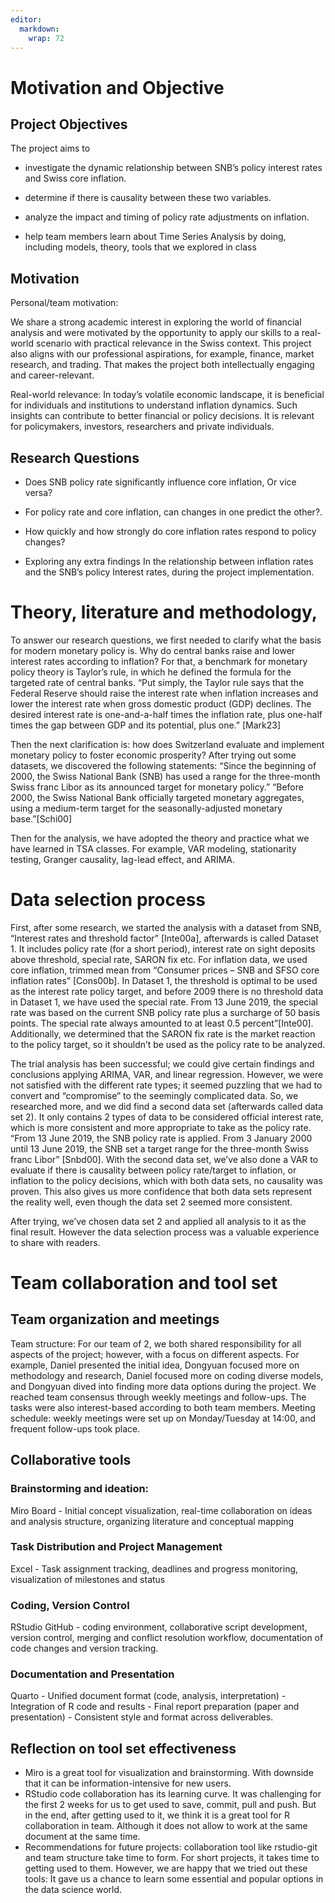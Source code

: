 ```yaml
---
editor: 
  markdown: 
    wrap: 72
---
```


# Motivation and Objective

## Project Objectives

The project aims to

-   investigate the dynamic relationship between SNB’s policy interest
    rates and Swiss core inflation.

-   determine if there is causality between these two variables.

-   analyze the impact and timing of policy rate adjustments on
    inflation.

-   help team members learn about Time Series Analysis by doing,
    including models, theory, tools that we explored in class

## Motivation

Personal/team motivation:

We share a strong academic interest in exploring the world of financial
analysis and were motivated by the opportunity to apply our skills to a
real-world scenario with practical relevance in the Swiss context. This
project also aligns with our professional aspirations, for example,
finance, market research, and trading. That makes the project both
intellectually engaging and career-relevant.

Real-world relevance: In today’s volatile economic landscape, it is
beneficial for individuals and institutions to understand inflation
dynamics. Such insights can contribute to better financial or policy
decisions. It is relevant for policymakers, investors, researchers and
private individuals.

## Research Questions

-   Does SNB policy rate significantly influence core inflation, Or vice
    versa?

-   For policy rate and core inflation, can changes in one predict the
    other?.

-   How quickly and how strongly do core inflation rates respond to
    policy changes?

-   Exploring any extra findings In the relationship between inflation
    rates and the SNB's policy Interest rates, during the project
    implementation.

# Theory, literature and methodology,

To answer our research questions, we first needed to clarify what the
basis for modern monetary policy is. Why do central banks raise and
lower interest rates according to inflation? For that, a benchmark for
monetary policy theory is Taylor’s rule, in which he defined the formula
for the targeted rate of central banks. “Put simply, the Taylor rule
says that the Federal Reserve should raise the interest rate when
inflation increases and lower the interest rate when gross domestic
product (GDP) declines. The desired interest rate is one-and-a-half
times the inflation rate, plus one-half times the gap between GDP and
its potential, plus one.” \[Mark23\]

Then the next clarification is: how does Switzerland evaluate and
implement monetary policy to foster economic prosperity? After trying
out some datasets, we discovered the following statements: “Since the
beginning of 2000, the Swiss National Bank (SNB) has used a range for
the three-month Swiss franc Libor as its announced target for monetary
policy.” “Before 2000, the Swiss National Bank officially targeted
monetary aggregates, using a medium-term target for the
seasonally-adjusted monetary base.”\[Schi00\]

Then for the analysis, we have adopted the theory and practice what we
have learned in TSA classes. For example, VAR modeling, stationarity
testing, Granger causality, lag-lead effect, and ARIMA.

# Data selection process

First, after some research, we started the analysis with a dataset from
SNB, “Interest rates and threshold factor” \[Inte00a\], afterwards is
called Dataset 1. It includes policy rate (for a short period), interest
rate on sight deposits above threshold, special rate, SARON fix etc. For
inflation data, we used core inflation, trimmed mean from “Consumer
prices – SNB and SFSO core inflation rates” \[Cons00b\]. In Dataset 1,
the threshold is optimal to be used as the interest rate policy target,
and before 2009 there is no threshold data in Dataset 1, we have used
the special rate. From 13 June 2019, the special rate was based on the
current SNB policy rate plus a surcharge of 50 basis points. The special
rate always amounted to at least 0.5 percent”\[Inte00\]. Additionally,
we determined that the SARON fix rate is the market reaction to the
policy target, so it shouldn’t be used as the policy rate to be
analyzed.

The trial analysis has been successful; we could give certain findings
and conclusions applying ARIMA, VAR, and linear regression. However, we
were not satisfied with the different rate types; it seemed puzzling
that we had to convert and “compromise” to the seemingly complicated
data. So, we researched more, and we did find a second data set
(afterwards called data set 2). It only contains 2 types of data to be
considered official interest rate, which is more consistent and more
appropriate to take as the policy rate. “From 13 June 2019, the SNB
policy rate is applied. From 3 January 2000 until 13 June 2019, the SNB
set a target range for the three-month Swiss franc Libor” \[Snbd00\].
With the second data set, we’ve also done a VAR to evaluate if there is
causality between policy rate/target to inflation, or inflation to the
policy decisions, which with both data sets, no causality was proven.
This also gives us more confidence that both data sets represent the
reality well, even though the data set 2 seemed more consistent.

After trying, we've chosen data set 2 and applied all analysis to it as
the final result. However the data selection process was a valuable
experience to share with readers.

# Team collaboration and tool set

## Team organization and meetings

Team structure: For our team of 2, we both shared responsibility for all
aspects of the project; however, with a focus on different aspects. For
example, Daniel presented the initial idea, Dongyuan focused more on
methodology and research, Daniel focused more on coding diverse models,
and Dongyuan dived into finding more data options during the project. We
reached team consensus through weekly meetings and follow-ups. The tasks
were also interest-based according to both team members. Meeting
schedule: weekly meetings were set up on Monday/Tuesday at 14:00, and
frequent follow-ups took place.

## Collaborative tools

### Brainstorming and ideation:

Miro Board - Initial concept visualization, real-time collaboration on
ideas and analysis structure, organizing literature and conceptual
mapping

### Task Distribution and Project Management

Excel - Task assignment tracking, deadlines and progress monitoring,
visualization of milestones and status

### Coding, Version Control

RStudio GitHub - coding environment, collaborative script development,
version control, merging and conflict resolution workflow, documentation
of code changes and version tracking.

### Documentation and Presentation

Quarto - Unified document format (code, analysis, interpretation) -
Integration of R code and results - Final report preparation (paper and
presentation) - Consistent style and format across deliverables.

## Reflection on tool set effectiveness

-   Miro is a great tool for visualization and brainstorming. With
    downside that it can be information-intensive for new users.
-   RStudio code collaboration has its learning curve. It was
    challenging for the first 2 weeks for us to get used to save,
    commit, pull and push. But in the end, after getting used to it, we
    think it is a great tool for R collaboration in team. Although it
    does not allow to work at the same document at the same time.
-   Recommendations for future projects: collaboration tool like
    rstudio-git and team structure take time to form. For short
    projects, it takes time to getting used to them. However, we are
    happy that we tried out these tools: It gave us a chance to learn
    some essential and popular options in the data science world.
